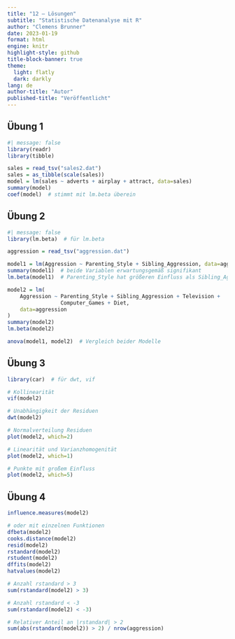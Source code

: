```yaml
---
title: "12 – Lösungen"
subtitle: "Statistische Datenanalyse mit R"
author: "Clemens Brunner"
date: 2023-01-19
format: html
engine: knitr
highlight-style: github
title-block-banner: true
theme:
  light: flatly
  dark: darkly
lang: de
author-title: "Autor"
published-title: "Veröffentlicht"
---
```


## Übung 1

```r
#| message: false
library(readr)
library(tibble)

sales = read_tsv("sales2.dat")
sales = as_tibble(scale(sales))
model = lm(sales ~ adverts + airplay + attract, data=sales)
summary(model)
coef(model)  # stimmt mit lm.beta überein
```


## Übung 2

```r
#| message: false
library(lm.beta)  # für lm.beta

aggression = read_tsv("aggression.dat")

model1 = lm(Aggression ~ Parenting_Style + Sibling_Aggression, data=aggression)
summary(model1)  # beide Variablen erwartungsgemäß signifikant
lm.beta(model1)  # Parenting_Style hat größeren Einfluss als Sibling_Aggression

model2 = lm(
    Aggression ~ Parenting_Style + Sibling_Aggression + Television +
                 Computer_Games + Diet,
    data=aggression
)
summary(model2)
lm.beta(model2)

anova(model1, model2)  # Vergleich beider Modelle
```


## Übung 3

```r
library(car)  # für dwt, vif

# Kollinearität
vif(model2)

# Unabhängigkeit der Residuen
dwt(model2)

# Normalverteilung Residuen
plot(model2, which=2)

# Linearität und Varianzhomogenität
plot(model2, which=1)

# Punkte mit großem Einfluss
plot(model2, which=5)
```


## Übung 4

```r
influence.measures(model2)
```

```r
# oder mit einzelnen Funktionen
dfbeta(model2)
cooks.distance(model2)
resid(model2)
rstandard(model2)
rstudent(model2)
dffits(model2)
hatvalues(model2)
```

```r
# Anzahl rstandard > 3
sum(rstandard(model2) > 3)

# Anzahl rstandard < -3
sum(rstandard(model2) < -3)

# Relativer Anteil an |rstandard| > 2
sum(abs(rstandard(model2)) > 2) / nrow(aggression)
```
